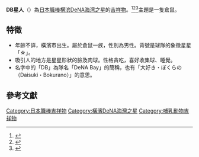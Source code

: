 {{Infobox baseball player
|name          = DB.スターマン / DB.STARMAN
|image         =[[File:201024_DBStarman.jpg|220px]]
|team          = 横滨DeNA海湾之星
|position      = 吉祥物
|number        = ☆
|bats          = 右
|throws        = 右
|birth_place   = {{JPN}}[[神奈川縣|神奈川縣]][[橫濱市|橫濱市]]
|debutdate     = 3月18日
|debutyear     = 2012年
|debutteam     = 横滨DeNA海湾之星
|teams=<nowiki></nowiki> 
*[[横滨DeNA海湾之星|横滨DeNA海湾之星]]（2012年－）
|awards=<nowiki></nowiki>
}}
'''DB星人'''（{{jpn|j=DB.スターマン|hg=|rm=DB.STARMAN|f=y}}）為[[日本職棒|日本職棒]][[横滨DeNA海湾之星|横滨DeNA海湾之星]]的[[吉祥物|吉祥物]]。<ref>{{cite news|author1=|title=DeNA吉祥物超吸晴-日職球場巡禮第四站橫濱球場|url=https://www.sportsv.net/articles/53897|accessdate=2020-10-03|agency=|date=2018-07-20|language=zh}}</ref><ref>{{cite news|author1=|title=[日本職棒] 橫濱DeNA海灣之星 橫濱球場|url=https://medium.com/phelps-ke/yokohama-baystars-28fa4dbd630e|accessdate=2020-10-03|agency=|date=2019-12-15|language=zh|archive-date=2020-10-08|archive-url=https://web.archive.org/web/20201008232419/https://medium.com/phelps-ke/yokohama-baystars-28fa4dbd630e|dead-url=no}}</ref><ref>{{cite news|author1=|title=2018年橫濱球場暨橫濱DeNA海灣星隊票務資訊|url=https://npbtickets.pixnet.net/blog/post/342737645|accessdate=2020-10-03|agency=|date=2018-02-01|language=zh|archive-date=2020-10-09|archive-url=https://web.archive.org/web/20201009023623/https://npbtickets.pixnet.net/blog/post/342737645|dead-url=no}}</ref>主題是一隻倉鼠。

== 特徵 ==
* 年齡不詳，橫濱市出生。屬於倉鼠一族，性別為男性。背號是球隊的象徵星星「☆」。
* 吸引人的地方是星星形狀的臉及肉球。性格貪吃，喜好收集球、睡覺。
* 名字中的「DB」為隊名「DeNA Bay」的簡稱，也有「大好き・ぼくらの（Daisuki・Bokurano）」的意思。

== 參考文獻 ==
{{reflist}}

{{DEFAULTSORT:DB.STARMAN}}
[[Category:日本職棒吉祥物|Category:日本職棒吉祥物]]
[[Category:橫濱DeNA海灣之星|Category:橫濱DeNA海灣之星]]
[[Category:哺乳動物吉祥物|Category:哺乳動物吉祥物]]
{{日本職棒吉祥物}}